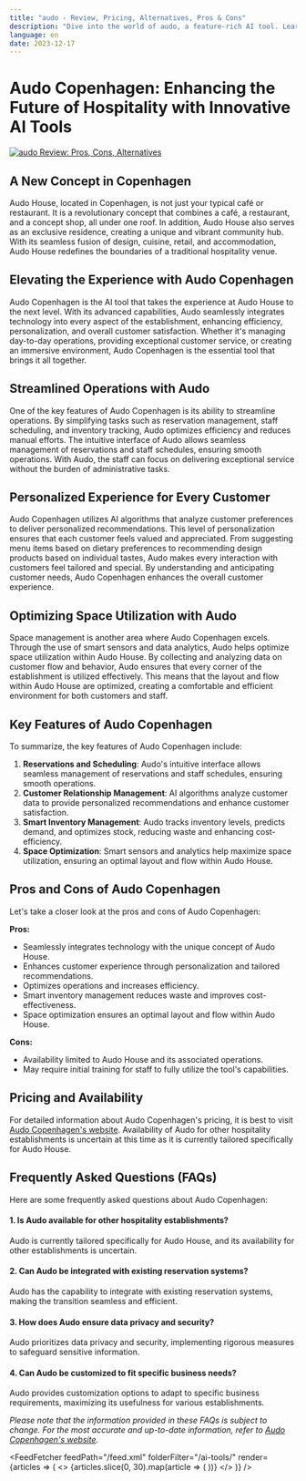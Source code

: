```yaml
---
title: "audo - Review, Pricing, Alternatives, Pros & Cons"
description: "Dive into the world of audo, a feature-rich AI tool. Learn about its features, pricing, and how it's making an impact. Don't miss out!"
language: en
date: 2023-12-17
---
```

        
# Audo Copenhagen: Enhancing the Future of Hospitality with Innovative AI Tools


<BlogHeader />


[![audo Review: Pros, Cons, Alternatives](/ai-tools/audo.png)](https://audocph.com/)



## A New Concept in Copenhagen

Audo House, located in Copenhagen, is not just your typical café or restaurant. It is a revolutionary concept that combines a café, a restaurant, and a concept shop, all under one roof. In addition, Audo House also serves as an exclusive residence, creating a unique and vibrant community hub. With its seamless fusion of design, cuisine, retail, and accommodation, Audo House redefines the boundaries of a traditional hospitality venue.

## Elevating the Experience with Audo Copenhagen

Audo Copenhagen is the AI tool that takes the experience at Audo House to the next level. With its advanced capabilities, Audo seamlessly integrates technology into every aspect of the establishment, enhancing efficiency, personalization, and overall customer satisfaction. Whether it's managing day-to-day operations, providing exceptional customer service, or creating an immersive environment, Audo Copenhagen is the essential tool that brings it all together.

## Streamlined Operations with Audo

One of the key features of Audo Copenhagen is its ability to streamline operations. By simplifying tasks such as reservation management, staff scheduling, and inventory tracking, Audo optimizes efficiency and reduces manual efforts. The intuitive interface of Audo allows seamless management of reservations and staff schedules, ensuring smooth operations. With Audo, the staff can focus on delivering exceptional service without the burden of administrative tasks.

## Personalized Experience for Every Customer

Audo Copenhagen utilizes AI algorithms that analyze customer preferences to deliver personalized recommendations. This level of personalization ensures that each customer feels valued and appreciated. From suggesting menu items based on dietary preferences to recommending design products based on individual tastes, Audo makes every interaction with customers feel tailored and special. By understanding and anticipating customer needs, Audo Copenhagen enhances the overall customer experience.

## Optimizing Space Utilization with Audo

Space management is another area where Audo Copenhagen excels. Through the use of smart sensors and data analytics, Audo helps optimize space utilization within Audo House. By collecting and analyzing data on customer flow and behavior, Audo ensures that every corner of the establishment is utilized effectively. This means that the layout and flow within Audo House are optimized, creating a comfortable and efficient environment for both customers and staff.

## Key Features of Audo Copenhagen

To summarize, the key features of Audo Copenhagen include:

1. **Reservations and Scheduling**: Audo's intuitive interface allows seamless management of reservations and staff schedules, ensuring smooth operations.
2. **Customer Relationship Management**: AI algorithms analyze customer data to provide personalized recommendations and enhance customer satisfaction.
3. **Smart Inventory Management**: Audo tracks inventory levels, predicts demand, and optimizes stock, reducing waste and enhancing cost-efficiency.
4. **Space Optimization**: Smart sensors and analytics help maximize space utilization, ensuring an optimal layout and flow within Audo House.

## Pros and Cons of Audo Copenhagen

Let's take a closer look at the pros and cons of Audo Copenhagen:

**Pros:**
- Seamlessly integrates technology with the unique concept of Audo House.
- Enhances customer experience through personalization and tailored recommendations.
- Optimizes operations and increases efficiency.
- Smart inventory management reduces waste and improves cost-effectiveness.
- Space optimization ensures an optimal layout and flow within Audo House.

**Cons:**
- Availability limited to Audo House and its associated operations.
- May require initial training for staff to fully utilize the tool's capabilities.

## Pricing and Availability

For detailed information about Audo Copenhagen's pricing, it is best to visit [Audo Copenhagen's website](https://audocph.com/). Availability of Audo for other hospitality establishments is uncertain at this time as it is currently tailored specifically for Audo House.

## Frequently Asked Questions (FAQs)

Here are some frequently asked questions about Audo Copenhagen:

#### 1. Is Audo available for other hospitality establishments?
Audo is currently tailored specifically for Audo House, and its availability for other establishments is uncertain. 

#### 2. Can Audo be integrated with existing reservation systems?
Audo has the capability to integrate with existing reservation systems, making the transition seamless and efficient.

#### 3. How does Audo ensure data privacy and security?
Audo prioritizes data privacy and security, implementing rigorous measures to safeguard sensitive information.

#### 4. Can Audo be customized to fit specific business needs?
Audo provides customization options to adapt to specific business requirements, maximizing its usefulness for various establishments.

*Please note that the information provided in these FAQs is subject to change. For the most accurate and up-to-date information, refer to [Audo Copenhagen's website](https://audocph.com/).*


<AdComponent />


<FeedFetcher feedPath="/feed.xml" folderFilter="/ai-tools/" render={articles => (
    <>
        <Cards>
            {articles.slice(0, 30).map(article => (
                <Card key={article.link} title={article.title} href={article.link} />
            ))}
        </Cards>
    </>
)} />

